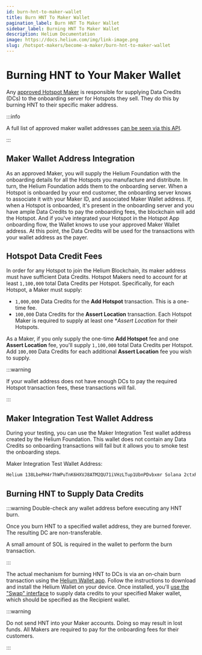 ```yaml
---
id: burn-hnt-to-maker-wallet
title: Burn HNT To Maker Wallet
pagination_label: Burn HNT To Maker Wallet
sidebar_label: Burning HNT To Maker Wallet
description: Helium Documentation
image: https://docs.helium.com/img/link-image.png
slug: /hotspot-makers/become-a-maker/burn-hnt-to-maker-wallet
---
```


# Burning HNT to Your Maker Wallet

Any [approved Hotspot Maker](/network-iot/hotspots-iot/full-hotspots) is responsible for supplying
Data Credits (DCs) to the onboarding server for Hotspots they sell. They do this by burning HNT to
their specific maker address.

:::info

A full list of approved maker wallet addresses
[can be seen via this API](https://onboarding.dewi.org/api/v2/makers).

:::

## Maker Wallet Address Integration

As an approved Maker, you will supply the Helium Foundation with the onboarding details for all the
Hotspots you manufacture and distribute. In turn, the Helium Foundation adds them to the onboarding
server. When a Hotspot is onboarded by your end customer, the onboarding server knows to associate
it with your Maker ID, and associated Maker Wallet address. If, when a Hotspot is onboarded, it's
present in the onboarding server and you have ample Data Credits to pay the onboarding fees, the
blockchain will add the Hotspot. And if you've integrated your Hotspot in the Hotspot App onboarding
flow, the Wallet knows to use your approved Maker Wallet address. At this point, the Data Credits
will be used for the transactions with your wallet address as the payer.

## Hotspot Data Credit Fees

In order for any Hotspot to join the Helium Blockchain, its maker address must have sufficient Data
Credits. Hotspot Makers need to account for at least `1,100,000` total Data Credits per Hotspot.
Specifically, for each Hotspot, a Maker must supply:

- `1,000,000` Data Credits for the **Add Hotspot** transaction. This is a one-time fee.
- `100,000` Data Credits for the **Assert Location** transaction. Each Hotspot Maker is required to
  supply at least one \*_Assert Location_ for their Hotspots.

As a Maker, if you only supply the one-time **Add Hotspot** fee and one **Assert Location** fee,
you'll supply `1,100,000` total Data Credits per Hotspot. Add `100,000` Data Credits for each
additional **Assert Location** fee you wish to supply.

:::warning

If your wallet address does not have enough DCs to pay the required Hotspot transaction fees, these
transactions will fail.

:::

## Maker Integration Test Wallet Address

During your testing, you can use the Maker Integration Test wallet address created by the Helium
Foundation. This wallet does not contain any Data Credits so onboarding transactions will fail but
it allows you to smoke test the onboarding steps.

Maker Integration Test Wallet Address:

```bash
Helium 138LbePH4r7hWPuTnK6HXVJ8ATM2QU71iVHzLTup1UbnPDvbxmr Solana 2ctxRD4663RGiHunnBA8TLLtqgRQGA7zAezyjByzUSuA
```

## Burning HNT to Supply Data Credits

:::warning Double-check any wallet address before executing any HNT burn.

Once you burn HNT to a specified wallet address, they are burned forever. The resulting DC are
non-transferable.

A small amount of SOL is required in the wallet to perform the burn transaction.

:::

The actual mechanism for burning HNT to DCs is via an on-chain burn transaction using the
[Helium Wallet app](/wallets/helium-wallet-app). Follow the instructions to download and install the
Helium Wallet on your device. Once installed, you'll
[use the "Swap" interface](/hotspot-makers/become-a-maker/funding-a-maker-account) to supply data
credits to your specified Maker wallet, which should be specified as the Recipient wallet.

:::warning

Do not send HNT into your Maker accounts. Doing so may result in lost funds. All Makers are required
to pay for the onboarding fees for their customers.

:::
